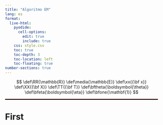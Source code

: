 ```yaml
---
title: "Algoritmo EM"
lang: es
format:
  live-html:
    pyodide:
      cell-options:
        edit: true
        include: true
    css: style.css
    toc: true
    toc-depth: 3
    toc-location: left
    toc-floating: true
number-sections: true
---
```



::: {.hidden} 
$$
\def\RR{\mathbb{R}}
\def\media{\mathbb{E}}
\def\xx{{\bf x}}
\def\XX{{\bf X}}
\def\TT{{\bf T}}
\def\bftheta{\boldsymbol{\theta}}
\def\bfeta{\boldsymbol{\eta}}
\def\bfone{\mathbf{1}}
$$ 
:::


<hr style="border: 1px solid rgba(50, 0, 0, 1);">





# First